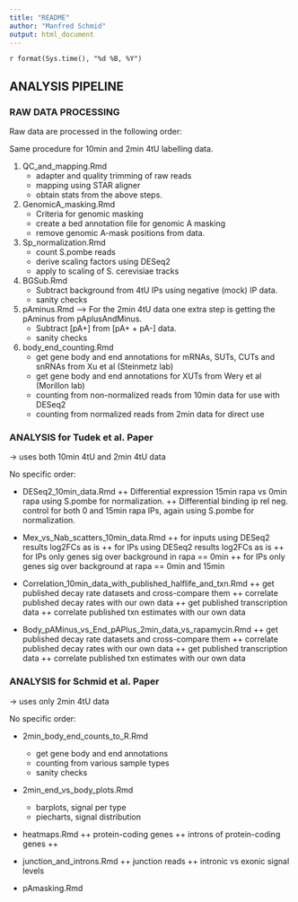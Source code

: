 ```yaml
---
title: "README"
author: "Manfred Schmid"
output: html_document
---
```

`r format(Sys.time(), "%d %B, %Y")`


## ANALYSIS PIPELINE


### RAW DATA PROCESSING

Raw data are processed in the following order:  

Same procedure for 10min and 2min 4tU labelling data.

1. QC_and_mapping.Rmd
    + adapter and quality trimming of raw reads
    + mapping using STAR aligner
    + obtain stats from the above steps.

2. GenomicA_masking.Rmd
    + Criteria for genomic masking
    + create a bed annotation file for genomic A masking
    + remove genomic A-mask positions from data.

3. Sp_normalization.Rmd
    + count S.pombe reads
    + derive scaling factors using DESeq2
    + apply to scaling of S. cerevisiae tracks

4. BGSub.Rmd
    + Subtract background from 4tU IPs using negative (mock) IP data.
    + sanity checks

5. pAminus.Rmd
--> For the 2min 4tU data one extra step is getting the pAminus from pAplusAndMinus.
    + Subtract [pA+] from [pA+ + pA-] data.
    + sanity checks  

6. body_end_counting.Rmd
    + get gene body and end annotations for mRNAs, SUTs, CUTs and snRNAs 
      from Xu et al (Steinmetz lab)
    + get gene body and end annotations for XUTs 
      from Wery et al (Morillon lab)
    + counting from non-normalized reads from 10min data for use with DESeq2
    + counting from normalized reads from 2min data for direct use
    
    

### ANALYSIS for Tudek et al. Paper
-> uses both 10min 4tU and 2min 4tU data

No specific order:

+ DESeq2_10min_data.Rmd 
    ++ Differential expression 15min rapa vs 0min rapa using 
        S.pombe for normalization.
    ++ Differential binding ip rel neg. control 
        for both 0 and 15min rapa IPs, again using 
        S.pombe for normalization.

+ Mex_vs_Nab_scatters_10min_data.Rmd
    ++ for inputs using DESeq2 results log2FCs as is
    ++ for IPs using DESeq2 results log2FCs as is
    ++ for IPs only genes sig over background in rapa == 0min
    ++ for IPs only genes sig over background at rapa == 0min and 15min

+ Correlation_10min_data_with_published_halflife_and_txn.Rmd
    ++ get published decay rate datasets and cross-compare them
    ++ correlate published decay rates with our own data
    ++ get published transcription data
    ++ correlate published txn estimates with our own data
    
+ Body_pAMinus_vs_End_pAPlus_2min_data_vs_rapamycin.Rmd
    ++ get published decay rate datasets and cross-compare them
    ++ correlate published decay rates with our own data
    ++ get published transcription data
    ++ correlate published txn estimates with our own data




### ANALYSIS for Schmid et al. Paper
-> uses only 2min 4tU data

No specific order:

+ 2min_body_end_counts_to_R.Rmd
    + get gene body and end annotations
    + counting from various sample types
    + sanity checks

+ 2min_end_vs_body_plots.Rmd
    + barplots, signal per type
    + piecharts, signal distribution
    
+ heatmaps.Rmd 
    ++ protein-coding genes
    ++ introns of protein-coding genes
    ++ 

+ junction_and_introns.Rmd
    ++ junction reads
    ++ intronic vs exonic signal levels

+ pAmasking.Rmd
    




